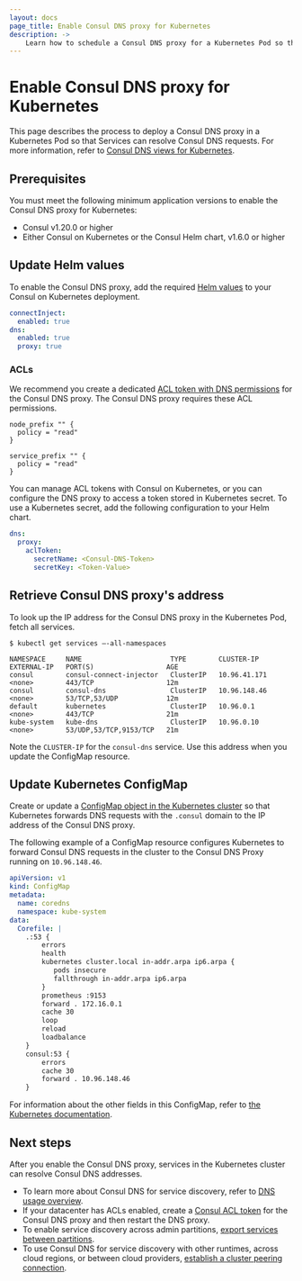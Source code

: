 ```yaml
---
layout: docs
page_title: Enable Consul DNS proxy for Kubernetes
description: ->
    Learn how to schedule a Consul DNS proxy for a Kubernetes Pod so that your services can return Consul DNS results for service discovery.
---
```


# Enable Consul DNS proxy for Kubernetes

This page describes the process to deploy a Consul DNS proxy in a Kubernetes Pod so that Services can resolve Consul DNS requests. For more information, refer to [Consul DNS views for Kubernetes](/consul/docs/k8s/dns/views).

## Prerequisites

You must meet the following minimum application versions to enable the Consul DNS proxy for Kubernetes:

- Consul v1.20.0 or higher
- Either Consul on Kubernetes or the Consul Helm chart, v1.6.0 or higher

## Update Helm values

To enable the Consul DNS proxy, add the required [Helm values](/consul/docs/k8s/helm) to your Consul on Kubernetes deployment.

```yaml
connectInject:
  enabled: true
dns:
  enabled: true
  proxy: true
```

### ACLs

We recommend you create a dedicated [ACL token with DNS permissions](/consul/docs/security/acl/tokens/create/create-a-dns-token) for the Consul DNS proxy. The Consul DNS proxy requires these ACL permissions.

```hcl
node_prefix "" {
  policy = "read"
}

service_prefix "" {
  policy = "read"
}
```

You can manage ACL tokens with Consul on Kubernetes, or you can configure the DNS proxy to access a token stored in Kubernetes secret. To use a Kubernetes secret, add the following configuration to your Helm chart.

```yaml
dns:
  proxy:
    aclToken:
      secretName: <Consul-DNS-Token>
      secretKey: <Token-Value>
```

## Retrieve Consul DNS proxy's address

To look up the IP address for the Consul DNS proxy in the Kubernetes Pod, fetch all services.

```shell-session
$ kubectl get services –-all-namespaces

NAMESPACE     NAME                      TYPE        CLUSTER-IP     EXTERNAL-IP   PORT(S)                  AGE
consul        consul-connect-injector   ClusterIP   10.96.41.171   <none>        443/TCP                  12m
consul        consul-dns                ClusterIP   10.96.148.46   <none>        53/TCP,53/UDP            12m
default       kubernetes                ClusterIP   10.96.0.1      <none>        443/TCP                  21m
kube-system   kube-dns                  ClusterIP   10.96.0.10     <none>        53/UDP,53/TCP,9153/TCP   21m
```

Note the `CLUSTER-IP` for the `consul-dns` service. Use this address when you update the ConfigMap resource.

## Update Kubernetes ConfigMap

Create or update a [ConfigMap object in the Kubernetes cluster](https://kubernetes.io/docs/concepts/configuration/configmap/) so that Kubernetes forwards DNS requests with the `.consul` domain to the IP address of the Consul DNS proxy.

The following example of a ConfigMap resource configures Kubernetes to forward Consul DNS requests in the cluster to the Consul DNS Proxy running on `10.96.148.46`.

```yaml
apiVersion: v1
kind: ConfigMap
metadata:
  name: coredns
  namespace: kube-system
data:
  Corefile: |
    .:53 {
        errors
        health
        kubernetes cluster.local in-addr.arpa ip6.arpa {
           pods insecure
           fallthrough in-addr.arpa ip6.arpa
        }
        prometheus :9153
        forward . 172.16.0.1
        cache 30
        loop
        reload
        loadbalance
    }
    consul:53 {
        errors
        cache 30
        forward . 10.96.148.46
    }  
```

For information about the other fields in this ConfigMap, refer to [the Kubernetes documentation](https://kubernetes.io/docs/tasks/administer-cluster/dns-custom-nameservers/#coredns).

## Next steps

After you enable the Consul DNS proxy, services in the Kubernetes cluster can resolve Consul DNS addresses.

- To learn more about Consul DNS for service discovery, refer to [DNS usage overview](/consul/docs/services/discovery/dns-overview).
- If your datacenter has ACLs enabled, create a [Consul ACL token](/consul/docs/security/acl/tokens) for the Consul DNS proxy and then restart the DNS proxy.
- To enable service discovery across admin partitions, [export services between partitions](/consul/docs/connect/config-entries/exported-services).
- To use Consul DNS for service discovery with other runtimes, across cloud regions, or between cloud providers, [establish a cluster peering connection](/consul/docs/k8s/connect/cluster-peering/usage/establish-peering).
